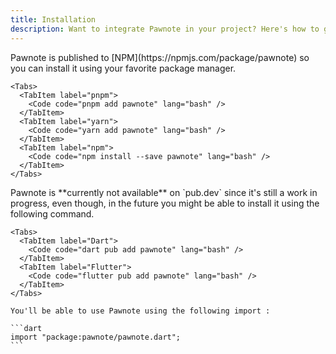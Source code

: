 ```yaml
---
title: Installation
description: Want to integrate Pawnote in your project? Here's how to get started.
---
```



<Tabs>
  <TabItem label="JS/TS">
    Pawnote is published to [NPM](https://npmjs.com/package/pawnote) so you can install it using your favorite package manager.

    <Tabs>
      <TabItem label="pnpm">
        <Code code="pnpm add pawnote" lang="bash" />
      </TabItem>
      <TabItem label="yarn">
        <Code code="yarn add pawnote" lang="bash" />
      </TabItem>
      <TabItem label="npm">
        <Code code="npm install --save pawnote" lang="bash" />
      </TabItem>
    </Tabs>
  </TabItem>

  <TabItem label="Dart/Flutter">
    Pawnote is **currently not available** on `pub.dev` since it's still a work in progress, even though, in the future you might be able to install it using the following command.

    <Tabs>
      <TabItem label="Dart">
        <Code code="dart pub add pawnote" lang="bash" />
      </TabItem>
      <TabItem label="Flutter">
        <Code code="flutter pub add pawnote" lang="bash" />
      </TabItem>
    </Tabs>

    You'll be able to use Pawnote using the following import :

    ```dart
    import "package:pawnote/pawnote.dart";
    ```
  </TabItem>
</Tabs>
